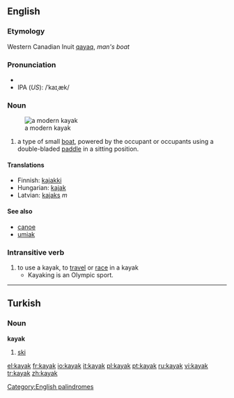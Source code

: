 ==English==
{{wikipedia}}
[[Category:English palindromes]]
===Etymology===
Western Canadian Inuit [[qayaq]], ''man's boat''
===Pronunciation===
*{{audio|en-us-kayak.ogg|Audio (US)}}
*IPA (''US''): /ˈkaɪˌæk/
===Noun===
{{en-noun}}
[[Image:Wda Kajak 2005 Szumyk.jpg|thumb|a modern kayak]]
#a type of small [[boat]], powered by the occupant or occupants using a double-bladed [[paddle]] in a sitting position. 

====Translations====
*Finnish: [[kajakki]]
*Hungarian: [[kajak]]
*Latvian: [[kajaks]] ''m''

====See also====
*[[canoe]]
*[[umiak]]

===Intransitive verb===
{{en-verb}}
#to use a kayak, to [[travel]] or [[race]] in a kayak
#*Kayaking is an Olympic sport.

----

==Turkish==
===Noun===
'''kayak'''

# [[ski]]

[[el:kayak]]
[[fr:kayak]]
[[io:kayak]]
[[it:kayak]]
[[pl:kayak]]
[[pt:kayak]]
[[ru:kayak]]
[[vi:kayak]]
[[tr:kayak]]
[[zh:kayak]]
